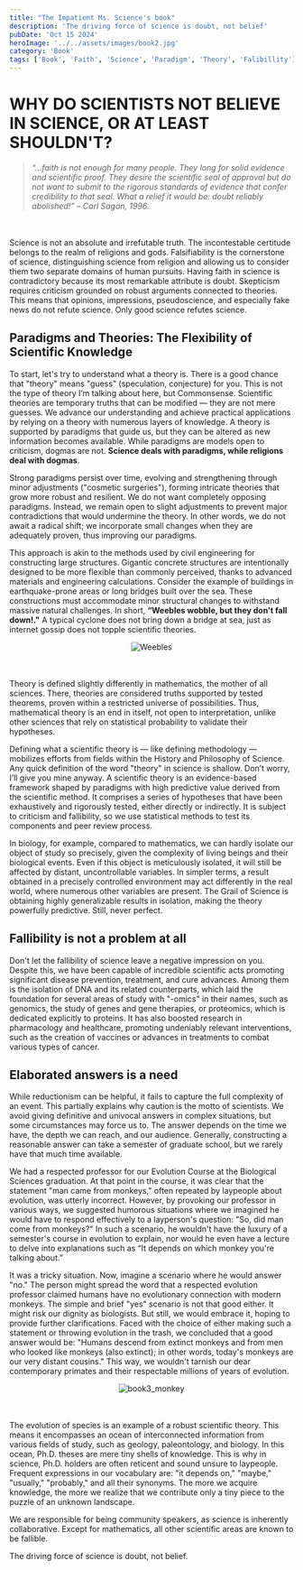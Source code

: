 ```yaml
---
title: "The Impatient Ms. Science's book"
description: 'The driving force of science is doubt, not belief'
pubDate: 'Oct 15 2024'
heroImage: '../../assets/images/book2.jpg'
category: 'Book'
tags: ['Book', 'Faith', 'Science', 'Paradigm', 'Theory', 'Falibillity']
---
```





# WHY DO SCIENTISTS NOT BELIEVE IN SCIENCE, OR AT LEAST SHOULDN'T?

 


> *“...faith is not enough for many people. They long for solid evidence and scientific proof. They desire the 
> scientific seal of approval but do not want to submit to the rigorous standards of evidence that confer
> credibility to that seal. What a relief it would be: doubt reliably abolished!”
> – Carl Sagan, 1996.*


<br><br>
Science is not an absolute and irrefutable truth. The incontestable certitude belongs to the realm of religions and gods. Falsifiability is the cornerstone of science, distinguishing science from religion and allowing us to consider them two separate domains of human pursuits. Having faith in science is contradictory because its most remarkable attribute is doubt. Skepticism requires criticism grounded on robust arguments connected to theories. This means that opinions, impressions, pseudoscience, and especially fake news do not refute science. Only good science refutes science.

## Paradigms and Theories: The Flexibility of Scientific Knowledge

To start, let's try to understand what a theory is. There is a good chance that "theory" means "guess" (speculation, conjecture) for you. This is not the type of theory I’m talking about here, but Commonsense. Scientific theories are temporary truths that can be modified — they are not mere guesses. We advance our understanding and achieve practical applications by relying on a theory with numerous layers of knowledge. A theory is supported by paradigms that guide us, but they can be altered as new information becomes available. While paradigms are models open to criticism, dogmas are not. **Science deals with paradigms, while religions deal with dogmas**.

Strong paradigms persist over time, evolving and strengthening through minor adjustments ("cosmetic surgeries"), forming intricate theories that grow more robust and resilient. We do not want completely opposing paradigms. Instead, we remain open to slight adjustments to prevent major contradictions that would undermine the theory. In other words, we do not await a radical shift; we incorporate small changes when they are adequately proven, thus improving our paradigms.

This approach is akin to the methods used by civil engineering for constructing large structures. Gigantic concrete structures are intentionally designed to be more flexible than commonly perceived, thanks to advanced materials and engineering calculations. Consider the example of buildings in earthquake-prone areas or long bridges built over the sea. These constructions must accommodate minor structural changes to withstand massive natural challenges. In short, **“Weebles wobble, but they don't fall down!."** A typical cyclone does not bring down a bridge at sea, just as internet gossip does not topple scientific theories.


<div align="center">
  <img src="../../assets/images/weebles.jpg" alt="Weebles">
</div>

<br><br>
Theory is defined slightly differently in mathematics, the mother of all sciences. There, theories are considered truths supported by tested theorems, proven within a restricted universe of possibilities. Thus, mathematical theory is an end in itself, not open to interpretation, unlike other sciences that rely on statistical probability to validate their hypotheses.

Defining what a scientific theory is — like defining methodology — mobilizes efforts from fields within the History and Philosophy of Science. Any quick definition of the word "theory" in science is shallow. Don’t worry, I’ll give you mine anyway. A scientific theory is an evidence-based framework shaped by paradigms with high predictive value derived from the scientific method. It comprises a series of hypotheses that have been exhaustively and rigorously tested, either directly or indirectly. It is subject to criticism and fallibility, so we use statistical methods to test its components and peer review process.

In biology, for example, compared to mathematics, we can hardly isolate our object of study so precisely, given the complexity of living beings and their biological events. Even if this object is meticulously isolated, it will still be affected by distant, uncontrollable variables. In simpler terms, a result obtained in a precisely controlled environment may act differently in the real world, where numerous other variables are present. The Grail of Science is obtaining highly generalizable results in isolation, making the theory powerfully predictive. Still, never perfect.

## Fallibility is not a problem at all
Don't let the fallibility of science leave a negative impression on you. Despite this, we have been capable of incredible scientific acts promoting significant disease prevention, treatment, and cure advances. Among them is the isolation of DNA and its related counterparts, which laid the foundation for several areas of study with "-omics" in their names, such as genomics, the study of genes and gene therapies, or proteomics, which is dedicated explicitly to proteins. It has also boosted research in pharmacology and healthcare, promoting undeniably relevant interventions, such as the creation of vaccines or advances in treatments to combat various types of cancer.

## Elaborated answers is a need
While reductionism can be helpful, it fails to capture the full complexity of an event. This partially explains why caution is the motto of scientists. We avoid giving definitive and univocal answers in complex situations, but some circumstances may force us to. The answer depends on the time we have, the depth we can reach, and our audience. Generally, constructing a reasonable answer can take a semester of graduate school, but we rarely have that much time available.

We had a respected professor for our Evolution Course at the Biological Sciences graduation. At that point in the course, it was clear that the statement "man came from monkeys," often repeated by laypeople about evolution, was utterly incorrect. However, by provoking our professor in various ways, we suggested humorous situations where we imagined he would have to respond effectively to a layperson's question: "So, did man come from monkeys?" In such a scenario, he wouldn't have the luxury of a semester's course in evolution to explain, nor would he even have a lecture to delve into explanations such as “It depends on which monkey you're talking about.”

It was a tricky situation. Now, imagine a scenario where he would answer "no." The person might spread the word that a respected evolution professor claimed humans have no evolutionary connection with modern monkeys. The simple and brief "yes" scenario is not that good either. It might risk our dignity as biologists. But still, we would embrace it, hoping to provide further clarifications. Faced with the choice of either making such a statement or throwing evolution in the trash, we concluded that a good answer would be: "Humans descend from extinct monkeys and from men who looked like monkeys (also extinct); in other words, today's monkeys are our very distant cousins." This way, we wouldn't tarnish our dear contemporary primates and their respectable millions of years of evolution.

<div align="center">
  <img src="../../assets/images/book3_monkey.jpg" alt="book3_monkey">
</div>

<br><br>
The evolution of species is an example of a robust scientific theory. This means it encompasses an ocean of interconnected information from various fields of study, such as geology, paleontology, and biology. In this ocean, Ph.D. theses are mere tiny shells of knowledge. This is why in science, Ph.D. holders are often reticent and sound unsure to laypeople. Frequent expressions in our vocabulary are: "it depends on," "maybe," "usually," "probably," and all their synonyms. The more we acquire knowledge, the more we realize that we contribute only a tiny piece to the puzzle of an unknown landscape.

We are responsible for being community speakers, as science is inherently collaborative. Except for mathematics, all other scientific areas are known to be fallible.

The driving force of science is doubt, not belief.

